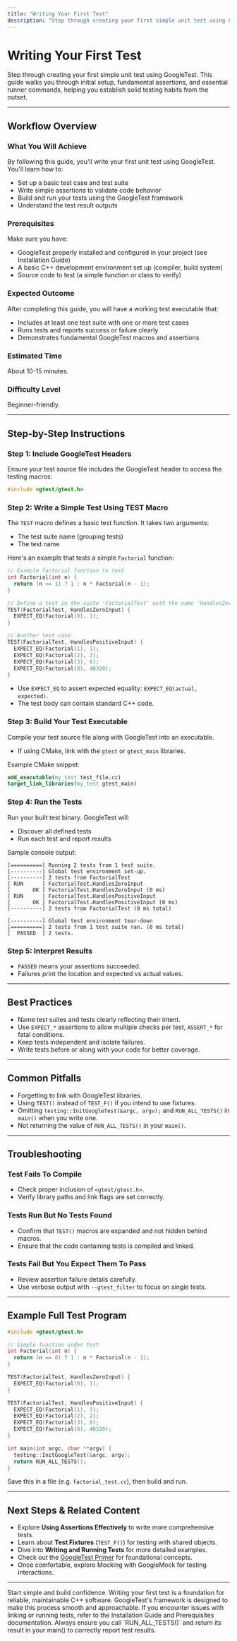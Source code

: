 ```yaml
---
title: "Writing Your First Test"
description: "Step through creating your first simple unit test using GoogleTest. This guide walks you through initial setup, fundamental assertions, and essential runner commands, helping you establish solid testing habits from the outset."
---
```


# Writing Your First Test

Step through creating your first simple unit test using GoogleTest. This guide walks you through initial setup, fundamental assertions, and essential runner commands, helping you establish solid testing habits from the outset.

---

## Workflow Overview

### What You Will Achieve
By following this guide, you'll write your first unit test using GoogleTest. You'll learn how to:
- Set up a basic test case and test suite
- Write simple assertions to validate code behavior
- Build and run your tests using the GoogleTest framework
- Understand the test result outputs

### Prerequisites
Make sure you have:
- GoogleTest properly installed and configured in your project (see Installation Guide)
- A basic C++ development environment set up (compiler, build system)
- Source code to test (a simple function or class to verify)

### Expected Outcome
After completing this guide, you will have a working test executable that:
- Includes at least one test suite with one or more test cases
- Runs tests and reports success or failure clearly
- Demonstrates fundamental GoogleTest macros and assertions

### Estimated Time
About 10-15 minutes.

### Difficulty Level
Beginner-friendly.

---

## Step-by-Step Instructions

### Step 1: Include GoogleTest Headers
Ensure your test source file includes the GoogleTest header to access the testing macros:

```cpp
#include <gtest/gtest.h>
```

### Step 2: Write a Simple Test Using TEST Macro
The `TEST` macro defines a basic test function. It takes two arguments:
- The test suite name (grouping tests)
- The test name

Here's an example that tests a simple `Factorial` function:

```cpp
// Example factorial function to test
int Factorial(int n) {
  return (n <= 1) ? 1 : n * Factorial(n - 1);
}

// Define a test in the suite 'FactorialTest' with the name 'HandlesZeroInput'
TEST(FactorialTest, HandlesZeroInput) {
  EXPECT_EQ(Factorial(0), 1);
}

// Another test case
TEST(FactorialTest, HandlesPositiveInput) {
  EXPECT_EQ(Factorial(1), 1);
  EXPECT_EQ(Factorial(2), 2);
  EXPECT_EQ(Factorial(3), 6);
  EXPECT_EQ(Factorial(8), 40320);
}
```

- Use `EXPECT_EQ` to assert expected equality: `EXPECT_EQ(actual, expected)`.
- The test body can contain standard C++ code.

### Step 3: Build Your Test Executable
Compile your test source file along with GoogleTest into an executable.
- If using CMake, link with the `gtest` or `gtest_main` libraries.

Example CMake snippet:

```cmake
add_executable(my_test test_file.cc)
target_link_libraries(my_test gtest_main)
```

### Step 4: Run the Tests
Run your built test binary. GoogleTest will:
- Discover all defined tests
- Run each test and report results

Sample console output:

```text
[==========] Running 2 tests from 1 test suite.
[----------] Global test environment set-up.
[----------] 2 tests from FactorialTest
[ RUN      ] FactorialTest.HandlesZeroInput
[       OK ] FactorialTest.HandlesZeroInput (0 ms)
[ RUN      ] FactorialTest.HandlesPositiveInput
[       OK ] FactorialTest.HandlesPositiveInput (0 ms)
[----------] 2 tests from FactorialTest (0 ms total)

[----------] Global test environment tear-down
[==========] 2 tests from 1 test suite ran. (0 ms total)
[  PASSED  ] 2 tests.
```

### Step 5: Interpret Results
- `PASSED` means your assertions succeeded.
- Failures print the location and expected vs actual values.

---

## Best Practices

- Name test suites and tests clearly reflecting their intent.
- Use `EXPECT_*` assertions to allow multiple checks per test, `ASSERT_*` for fatal conditions.
- Keep tests independent and isolate failures.
- Write tests before or along with your code for better coverage.

---

## Common Pitfalls

- Forgetting to link with GoogleTest libraries.
- Using `TEST()` instead of `TEST_F()` if you intend to use fixtures.
- Omitting `testing::InitGoogleTest(&argc, argv);` and `RUN_ALL_TESTS()` in `main()` when you write one.
- Not returning the value of `RUN_ALL_TESTS()` in your `main()`.

---

## Troubleshooting

### Test Fails To Compile
- Check proper inclusion of `<gtest/gtest.h>`.
- Verify library paths and link flags are set correctly.

### Tests Run But No Tests Found
- Confirm that `TEST()` macros are expanded and not hidden behind macros.
- Ensure that the code containing tests is compiled and linked.

### Tests Fail But You Expect Them To Pass
- Review assertion failure details carefully.
- Use verbose output with `--gtest_filter` to focus on single tests.

---

## Example Full Test Program

```cpp
#include <gtest/gtest.h>

// Simple function under test
int Factorial(int n) {
  return (n == 0) ? 1 : n * Factorial(n - 1);
}

TEST(FactorialTest, HandlesZeroInput) {
  EXPECT_EQ(Factorial(0), 1);
}

TEST(FactorialTest, HandlesPositiveInput) {
  EXPECT_EQ(Factorial(1), 1);
  EXPECT_EQ(Factorial(2), 2);
  EXPECT_EQ(Factorial(3), 6);
  EXPECT_EQ(Factorial(8), 40320);
}

int main(int argc, char **argv) {
  testing::InitGoogleTest(&argc, argv);
  return RUN_ALL_TESTS();
}
```

Save this in a file (e.g. `factorial_test.cc`), then build and run.

---

## Next Steps & Related Content

- Explore **Using Assertions Effectively** to write more comprehensive tests.
- Learn about **Test Fixtures** (`TEST_F()`) for testing with shared objects.
- Dive into **Writing and Running Tests** for more detailed examples.
- Check out the [GoogleTest Primer](primer.md) for foundational concepts.
- Once comfortable, explore Mocking with GoogleMock for testing interactions.

---

<Tip>
Start simple and build confidence. Writing your first test is a foundation for reliable, maintainable C++ software. GoogleTest's framework is designed to make this process smooth and approachable.
</Tip>

<Note>
If you encounter issues with linking or running tests, refer to the Installation Guide and Prerequisites documentation.
</Note>

<Warning>
Always ensure you call `RUN_ALL_TESTS()` and return its result in your main() to correctly report test results.
</Warning>
